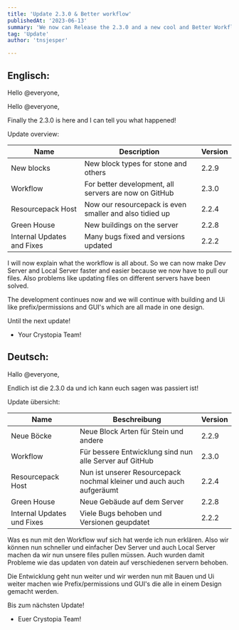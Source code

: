 ---
title: 'Update 2.3.0 & Better workflow'
publishedAt: '2023-06-13'
summary: 'We now can Release the 2.3.0 and a new cool and Better Workflow!'
tag: 'Update'
author: 'tnsjesper'

---

## Englisch:

Hello @everyone,

Hello @everyone,

Finally the 2.3.0 is here and I can tell you what happened! 

Update overview:

| Name | Description | Version | 
|----|---|----|
| New blocks | New block types for stone and others |2.2.9 |
| Workflow| For better development, all servers are now on GitHub | 2.3.0 |
| Resourcepack Host | Now our resourcepack is even smaller and also tidied up | 2.2.4 |
| Green House| New buildings on the server | 2.2.8 |
| Internal Updates and Fixes | Many bugs fixed and versions updated | 2.2.2

 I will now explain what the workflow is all about. So we can now make Dev Server and Local Server faster and easier because we now have to pull our files. Also problems like updating files on different servers have been solved.


The development continues now and we will continue with building and Ui like prefix/permissions and GUI's which are all made in one design.

Until the next update!
- Your Crystopia Team!


## Deutsch:

Hallo @everyone,

Endlich ist die 2.3.0 da und ich kann euch sagen was passiert ist! 

Update übersicht:

| Name | Beschreibung | Version | 
|----|---|----|
| Neue Böcke | Neue Block Arten für Stein und andere |2.2.9 |
| Workflow| Für bessere Entwicklung sind nun alle Server auf GitHub | 2.3.0 |
| Resourcepack Host | Nun ist unserer Resourcepack nochmal kleiner und auch auch aufgeräumt | 2.2.4 |
| Green House| Neue Gebäude auf dem Server | 2.2.8 |
| Internal Updates und Fixes | Viele Bugs behoben und Versionen geupdatet | 2.2.2

 Was es nun mit den Workflow wuf sich hat werde ich nun erklären. Also wir können nun schneller und einfacher Dev Server und auch Local Server machen da wir nun unsere files pullen müssen. Auch wurden damit Probleme wie das updaten von datein auf verschiedenen servern behoben.


Die Entwicklung geht nun weiter und wir werden nun mit Bauen und Ui weiter machen wie Prefix/permissions und GUI's die alle in einem Design gemacht werden.

Bis zum nächsten Update!
- Euer Crystopia Team!
